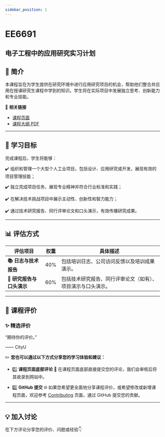 ```yaml
---
sidebar_position: 1
---
```


# EE6691
## 电子工程中的应用研究实习计划

## **📘 简介**
本课程旨在为学生提供在研究环境中进行应用研究项目的机会，帮助他们整合并应用在授课研究生课程中学到的知识。学生将在实际项目中发展独立思考、创新能力和专业技能。

🔗 **相关链接**
- [课程页面](https://www.cityu.edu.hk/catalogue/pg/202425/course/EE6691.htm)
- [课程大纲 PDF](https://www.cityu.edu.hk/catalogue/pg/202425/course/EE6691.pdf)

---

## **🎯 学习目标**

完成课程后，学生将能够：

✔️ 组织和管理一个大型个人工业项目，包括设计、应用研究或开发，展现有效的项目管理技能；

✔️ 独立完成项目任务，展现专业精神并符合行业标准和实践；

✔️ 在解决技术挑战项目中展示主动性、创新性和智力能力；

✔️ 通过技术研究报告、同行评审论文和口头演示，有效传播研究成果。

---

## **📊 评估方式**

| **评估项目**             | **权重** | **具体描述**                                                                                       |
|-------------------------|---------|---------------------------------------------------------------------------------------------------|
| **📚 日志与技术报告**    | 40%     | 包括培训日志、公司访问反馈以及培训成果演示。                                                      |
| **📝 研究报告与口头演示** | 60%     | 包括技术研究报告、同行评审论文（如有）、项目演示与口头演示。                                       |

---

## **💬 课程评价**

### ✨ **精选评价**
<div className={commentStyles.commentBox}>
    <p className={commentStyles.commentText}>
        “期待你的评价。”
    </p>
    <p className={commentStyles.commentAuthor}>—— CityU</p>
</div>

✏️ **您也可以通过以下方式分享您的学习体验和建议：**

- 1️⃣ **课程页面底部评论**
💬 在课程页面底部直接提交您的评论，我们会审核后将其收录到网站中。

- 2️⃣ **GitHub 提交**
🌐 如果您希望更全面地分享课程评价，或希望修改或新增课程页面，欢迎参考 [Contributing](/contributing) 页面，通过 GitHub 提交您的贡献。

---

## **💡 加入讨论**

在下方评论分享您的评价、问题或经验👇
<Utterances />